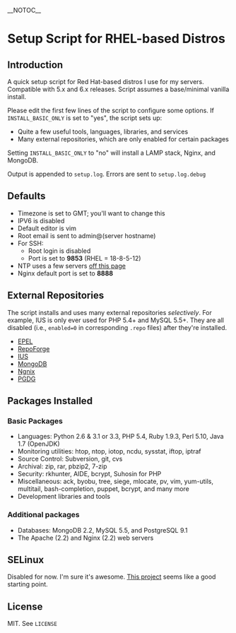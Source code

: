 __NOTOC__

= Setup Script for RHEL-based Distros =

== Introduction ==

A quick setup script for Red Hat-based distros I use for my servers. Compatible with 5.x and 6.x releases. Script assumes a base/minimal vanilla install. 

Please edit the first few lines of the script to configure some options. If <code>INSTALL_BASIC_ONLY</code> is set to "yes", the script sets up:

* Quite a few useful tools, languages, libraries, and services
* Many external repositories, which are only enabled for certain packages

Setting <code>INSTALL_BASIC_ONLY</code> to "no" will install a LAMP stack, Nginx, and MongoDB. 

Output is appended to <code>setup.log</code>. Errors are sent to <code>setup.log.debug</code>

== Defaults ==

* Timezone is set to GMT; you'll want to change this
* IPV6 is disabled
* Default editor is vim
* Root email is sent to admin@(server hostname)
* For SSH:
** Root login is disabled
** Port is set to '''9853''' (RHEL = 18-8-5-12)
* NTP uses a few servers [http://infohost.nmt.edu/~armiller/timeserv.htm off this page]
* Nginx default port is set to '''8888'''

== External Repositories ==

The script installs and uses many external repositories ''selectively''. For example, IUS is only ever used for PHP 5.4+ and MySQL 5.5+. They are all disabled (i.e., <code>enabled=0</code> in corresponding <code>.repo</code> files) after they're installed.

* [http://fedoraproject.org/wiki/EPEL EPEL]
* [http://repoforge.org/ RepoForge]
* [http://iuscommunity.org/pages/About.html IUS]
* [http://docs.mongodb.org/manual/tutorial/install-mongodb-on-redhat-centos-or-fedora-linux/ MongoDB]
* [http://nginx.org/en/download.html Ngnix]
* [http://wiki.postgresql.org/wiki/RPM_Installation PGDG]

== Packages Installed ==

=== Basic Packages ===

* Languages: Python 2.6 & 3.1 or 3.3, PHP 5.4, Ruby 1.9.3, Perl 5.10, Java 1.7 (OpenJDK)
* Monitoring utilities: htop, ntop, iotop, ncdu, sysstat, iftop, iptraf
* Source Control: Subversion, git, cvs
* Archival: zip, rar, pbzip2, 7-zip
* Security: rkhunter, AIDE, bcrypt, Suhosin for PHP
* Miscellaneous: ack, byobu, tree, siege, mlocate, pv, vim, yum-utils, multitail, bash-completion, puppet, bcrypt, and many more
* Development libraries and tools

=== Additional packages ===

* Databases: MongoDB 2.2, MySQL 5.5, and PostgreSQL 9.1
* The Apache (2.2) and Nginx (2.2) web servers

== SELinux ==

Disabled for now. I'm sure it's awesome. [https://github.com/nmoureyii/centos-setup This project] seems like a good starting point.

== License ==

MIT. See <code>LICENSE</code>

